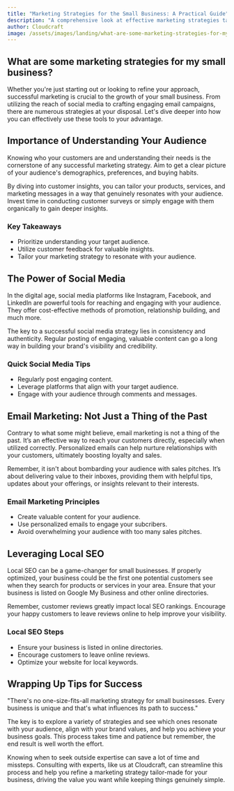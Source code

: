 ```yaml
---
title: "Marketing Strategies for the Small Business: A Practical Guide"
description: "A comprehensive look at effective marketing strategies tailored for the small business owner. From organic social media growth to email marketing, uncover techniques that deliver real results."
author: Cloudcraft
image: /assets/images/landing/what-are-some-marketing-strategies-for-my-small-business.jpg
---
```


## What are some marketing strategies for my small business?

Whether you're just starting out or looking to refine your approach, successful marketing is crucial to the growth of your small business. From utilizing the reach of social media to crafting engaging email campaigns, there are numerous strategies at your disposal. Let's dive deeper into how you can effectively use these tools to your advantage.

<ServicesBlurb />

## Importance of Understanding Your Audience

Knowing who your customers are and understanding their needs is the cornerstone of any successful marketing strategy. Aim to get a clear picture of your audience's demographics, preferences, and buying habits.

By diving into customer insights, you can tailor your products, services, and marketing messages in a way that genuinely resonates with your audience. Invest time in conducting customer surveys or simply engage with them organically to gain deeper insights.

### Key Takeaways
 * Prioritize understanding your target audience.
 * Utilize customer feedback for valuable insights.
 * Tailor your marketing strategy to resonate with your audience.

## The Power of Social Media

In the digital age, social media platforms like Instagram, Facebook, and LinkedIn are powerful tools for reaching and engaging with your audience. They offer cost-effective methods of promotion, relationship building, and much more.

The key to a successful social media strategy lies in consistency and authenticity. Regular posting of engaging, valuable content can go a long way in building your brand's visibility and credibility.

### Quick Social Media Tips
 * Regularly post engaging content.
 * Leverage platforms that align with your target audience.
 * Engage with your audience through comments and messages.

<GetStartedBlurb />

## Email Marketing: Not Just a Thing of the Past

Contrary to what some might believe, email marketing is not a thing of the past. It’s an effective way to reach your customers directly, especially when utilized correctly. Personalized emails can help nurture relationships with your customers, ultimately boosting loyalty and sales.

Remember, it isn't about bombarding your audience with sales pitches. It’s about delivering value to their inboxes, providing them with helpful tips, updates about your offerings, or insights relevant to their interests.

### Email Marketing Principles
 * Create valuable content for your audience.
 * Use personalized emails to engage your subcribers.
 * Avoid overwhelming your audience with too many sales pitches.

## Leveraging Local SEO

Local SEO can be a game-changer for small businesses. If properly optimized, your business could be the first one potential customers see when they search for products or services in your area. Ensure that your business is listed on Google My Business and other online directories.

Remember, customer reviews greatly impact local SEO rankings. Encourage your happy customers to leave reviews online to help improve your visibility.

### Local SEO Steps
 * Ensure your business is listed in online directories.
 * Encourage customers to leave online reviews.
 * Optimize your website for local keywords.

## Wrapping Up Tips for Success

"There's no one-size-fits-all marketing strategy for small businesses. Every business is unique and that's what influences its path to success."

The key is to explore a variety of strategies and see which ones resonate with your audience, align with your brand values, and help you achieve your business goals. This process takes time and patience but remember, the end result is well worth the effort. 

Knowing when to seek outside expertise can save a lot of time and missteps. Consulting with experts, like us at Cloudcraft, can streamline this process and help you refine a marketing strategy tailor-made for your business, driving the value you want while keeping things genuinely simple.